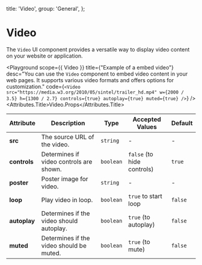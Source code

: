 
  title: 'Video',
  group: 'General',
};

# Video

The `Video` UI component provides a versatile way to display video content on your website or application.

<Playground
  scope={{ Video }}
  title={"Example of a embed video"}
  desc="You can use the `Video` component to embed video content in your web pages. It supports various video formats and offers options for customization."
  code={`
<Video
  src="https://media.w3.org/2010/05/sintel/trailer_hd.mp4"
  w={2000 / 3.5}
  h={1300 / 2.7}
  controls={true}
  autoplay={true}
  muted={true}
/>
`}
/>
<Attributes edit="/app/components/video.mdx">
  <Attributes.Title>Video.Props</Attributes.Title>

| Attribute    | Description                              | Type      | Accepted Values            | Default |
| ------------ | ---------------------------------------- | --------- | -------------------------- | ------- |
| **src**      | The source URL of the video.             | `string`  | -                          | -       |
| **controls** | Determines if video controls are shown.  | `boolean` | `false` (to hide controls) | `true`  |
| **poster**   | Poster image for video.                  | `string`  | -                          | -       |
| **loop**     | Play video in loop.                      | `boolean` | `true` to start loop       | `false` |
| **autoplay** | Determines if the video should autoplay. | `boolean` | `true` (to autoplay)       | `false` |
| **muted**    | Determines if the video should be muted. | `boolean` | `true` (to mute)           | `false` |

</Attributes>
